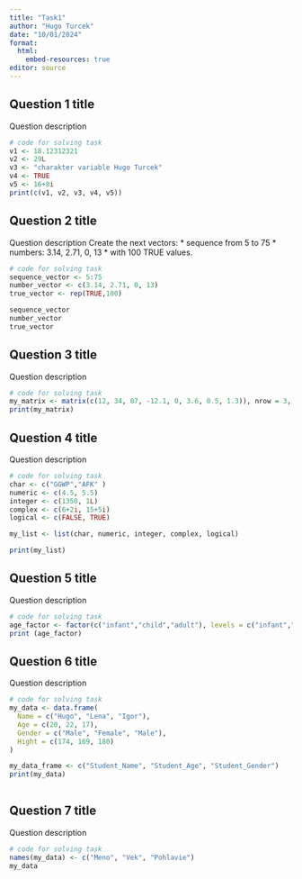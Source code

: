 ---
title: "Task1"
author: "Hugo Turcek"
date: "10/01/2024"
format:
  html:
    embed-resources: true
editor: source
---

## Question 1 title

Question description

```{r}
# code for solving task
v1 <- 18.12312321
v2 <- 29L
v3 <- "charakter variable Hugo Turcek"
v4 <- TRUE
v5 <- 16+8i
print(c(v1, v2, v3, v4, v5))


```


## Question 2 title

Question description
Create the next vectors:
* sequence from 5 to 75
* numbers: 3.14, 2.71, 0, 13
* with 100 TRUE values.

```{r}
# code for solving task
sequence_vector <- 5:75
number_vector <- c(3.14, 2.71, 0, 13)
true_vector <- rep(TRUE,100)

sequence_vector
number_vector
true_vector
```

## Question 3 title

Question description


```{r}
# code for solving task
my_matrix <- matrix(c(12, 34, 87, -12.1, 0, 3.6, 0.5, 1.3)), nrow = 3, ncol = 3)
print(my_matrix)
```

## Question 4 title

Question description

```{r}
# code for solving task
char <- c("GGWP","AFK" )
numeric <- c(4.5, 5.5)
integer <- c(1350, 1L)
complex <- c(6+2i, 15+5i)
logical <- c(FALSE, TRUE)

my_list <- list(char, numeric, integer, complex, logical)

print(my_list)
```

## Question 5 title

Question description

```{r}
# code for solving task
age_factor <- factor(c("infant","child","adult"), levels = c("infant","child","adult"))
print (age_factor)
```

## Question 6 title

Question description

```{r}
# code for solving task
my_data <- data.frame(
  Name = c("Hugo", "Lena", "Igor"),
  Age = c(20, 22, 17),
  Gender = c("Male", "Female", "Male"),
  Hight = c(174, 169, 180)
)

my_data_frame <- c("Student_Name", "Student_Age", "Student_Gender")
print(my_data)
  
```

## Question 7 title

Question description

```{r}
# code for solving task
names(my_data) <- c("Meno", "Vek", "Pohlavie")
my_data
```